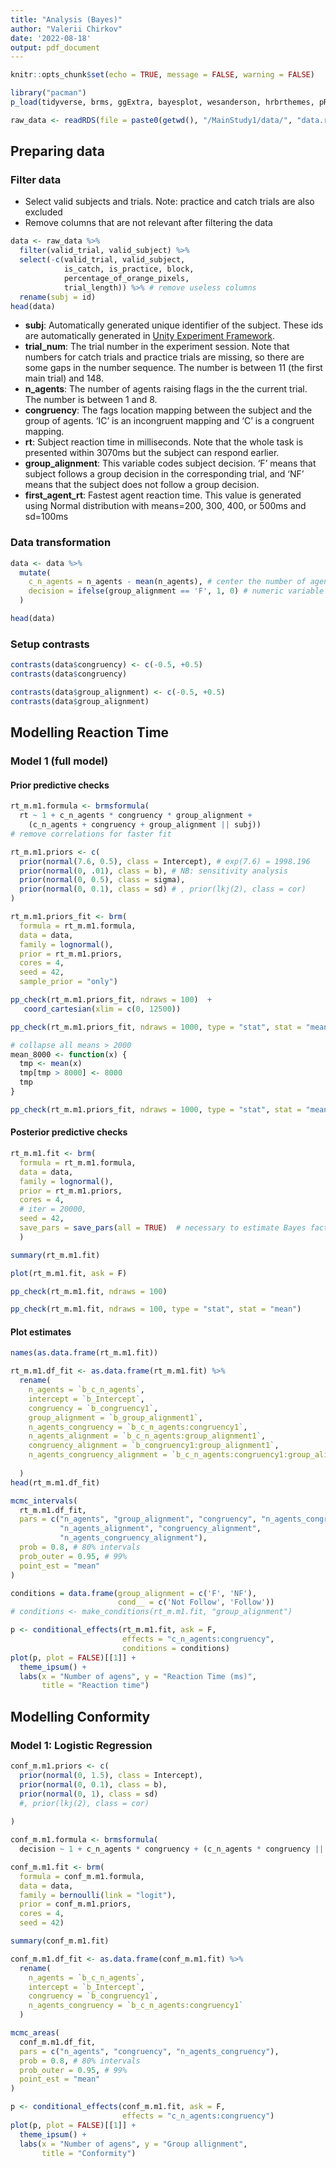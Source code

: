 ```yaml
---
title: "Analysis (Bayes)"
author: "Valerii Chirkov"
date: '2022-08-18'
output: pdf_document
---
```


```r
knitr::opts_chunk$set(echo = TRUE, message = FALSE, warning = FALSE)
```

```r
library("pacman")
p_load(tidyverse, brms, ggExtra, bayesplot, wesanderson, hrbrthemes, pROC)

raw_data <- readRDS(file = paste0(getwd(), "/MainStudy1/data/", "data.rds"))

```

## Preparing data

### Filter data

-   Select valid subjects and trials. Note: practice and catch trials are also excluded
-   Remove columns that are not relevant after filtering the data

```r
data <- raw_data %>% 
  filter(valid_trial, valid_subject) %>%
  select(-c(valid_trial, valid_subject,
            is_catch, is_practice, block,
            percentage_of_orange_pixels,
            trial_length)) %>% # remove useless columns
  rename(subj = id)
head(data)
```

-   **subj**: Automatically generated unique identifier of the subject. These ids are automatically generated in [Unity Experiment Framework](https://github.com/immersivecognition/unity-experiment-framework).
-   **trial_num**: The trial number in the experiment session. Note that numbers for catch trials and practice trials are missing, so there are some gaps in the number sequence. The number is between 11 (the first main trial) and 148.
-   **n_agents**: The number of agents raising flags in the the current trial. The number is between 1 and 8.
-   **congruency**: The fags location mapping between the subject and the group of agents. 'IC' is an incongruent mapping and 'C' is a congruent mapping.
-   **rt**: Subject reaction time in milliseconds. Note that the whole task is presented within 3070ms but the subject can respond earlier.
-   **group_alignment**: This variable codes subject decision. 'F' means that subject follows a group decision in the corresponding trial, and 'NF' means that the subject does not follow a group decision.
-   **first_agent_rt**: Fastest agent reaction time. This value is generated using Normal distribution with means=200, 300, 400, or 500ms and sd=100ms

### Data transformation

```r

data <- data %>% 
  mutate(
    c_n_agents = n_agents - mean(n_agents), # center the number of agents
    decision = ifelse(group_alignment == 'F', 1, 0) # numeric variable for the decision
  )

head(data)
```

### Setup contrasts

```r

contrasts(data$congruency) <- c(-0.5, +0.5)
contrasts(data$congruency)

```

```r

contrasts(data$group_alignment) <- c(-0.5, +0.5)
contrasts(data$group_alignment)

```

## Modelling Reaction Time

### Model 1 (full model)

#### Prior predictive checks

```r

rt_m.m1.formula <- brmsformula(
  rt ~ 1 + c_n_agents * congruency * group_alignment + 
    (c_n_agents + congruency + group_alignment || subj)) 
# remove correlations for faster fit

rt_m.m1.priors <- c(
  prior(normal(7.6, 0.5), class = Intercept), # exp(7.6) = 1998.196
  prior(normal(0, .01), class = b), # NB: sensitivity analysis
  prior(normal(0, 0.5), class = sigma),
  prior(normal(0, 0.1), class = sd) # , prior(lkj(2), class = cor)
)

rt_m.m1.priors_fit <- brm(
  formula = rt_m.m1.formula,
  data = data,
  family = lognormal(),
  prior = rt_m.m1.priors,
  cores = 4,
  seed = 42,
  sample_prior = "only")

```

```r
pp_check(rt_m.m1.priors_fit, ndraws = 100)  +
   coord_cartesian(xlim = c(0, 12500)) 
```

```r

pp_check(rt_m.m1.priors_fit, ndraws = 1000, type = "stat", stat = "mean")

```

```r
# collapse all means > 2000
mean_8000 <- function(x) {
  tmp <- mean(x)
  tmp[tmp > 8000] <- 8000
  tmp
}

pp_check(rt_m.m1.priors_fit, ndraws = 1000, type = "stat", stat = "mean_8000")

```

#### Posterior predictive checks

```r

rt_m.m1.fit <- brm(
  formula = rt_m.m1.formula,
  data = data,
  family = lognormal(),
  prior = rt_m.m1.priors,
  cores = 4,
  # iter = 20000,
  seed = 42,
  save_pars = save_pars(all = TRUE)  # necessary to estimate Bayes factor
  )

```

```r
summary(rt_m.m1.fit)
```

```r

plot(rt_m.m1.fit, ask = F)

```

```r

pp_check(rt_m.m1.fit, ndraws = 100)

```

```r

pp_check(rt_m.m1.fit, ndraws = 100, type = "stat", stat = "mean")

```

#### Plot estimates

```r
names(as.data.frame(rt_m.m1.fit))
```

```r
rt_m.m1.df_fit <- as.data.frame(rt_m.m1.fit) %>%
  rename(
    n_agents = `b_c_n_agents`,
    intercept = `b_Intercept`,
    congruency = `b_congruency1`,
    group_alignment = `b_group_alignment1`,
    n_agents_congruency = `b_c_n_agents:congruency1`,
    n_agents_alignment = `b_c_n_agents:group_alignment1`,
    congruency_alignment = `b_congruency1:group_alignment1`,
    n_agents_congruency_alignment = `b_c_n_agents:congruency1:group_alignment1`
    
  )
head(rt_m.m1.df_fit)
```

```r

mcmc_intervals(
  rt_m.m1.df_fit, 
  pars = c("n_agents", "group_alignment", "congruency", "n_agents_congruency", 
           "n_agents_alignment", "congruency_alignment", 
           "n_agents_congruency_alignment"),
  prob = 0.8, # 80% intervals
  prob_outer = 0.95, # 99%
  point_est = "mean"
)

```

```r
conditions = data.frame(group_alignment = c('F', 'NF'),
                        cond__ = c('Not Follow', 'Follow'))
# conditions <- make_conditions(rt_m.m1.fit, "group_alignment")

p <- conditional_effects(rt_m.m1.fit, ask = F,
                         effects = "c_n_agents:congruency",
                         conditions = conditions)
plot(p, plot = FALSE)[[1]] +
  theme_ipsum() +
  labs(x = "Number of agens", y = "Reaction Time (ms)",
       title = "Reaction time")

```

## Modelling Conformity

### Model 1: Logistic Regression

```r

conf_m.m1.priors <- c(
  prior(normal(0, 1.5), class = Intercept),
  prior(normal(0, 0.1), class = b),
  prior(normal(0, 1), class = sd)
  #, prior(lkj(2), class = cor)
  
)

conf_m.m1.formula <- brmsformula(
  decision ~ 1 + c_n_agents * congruency + (c_n_agents * congruency || subj))

conf_m.m1.fit <- brm(
  formula = conf_m.m1.formula,
  data = data,
  family = bernoulli(link = "logit"),
  prior = conf_m.m1.priors,
  cores = 4,
  seed = 42)


```

```r

summary(conf_m.m1.fit)

```

```r
conf_m.m1.df_fit <- as.data.frame(conf_m.m1.fit) %>%
  rename(
    n_agents = `b_c_n_agents`,
    intercept = `b_Intercept`,
    congruency = `b_congruency1`,
    n_agents_congruency = `b_c_n_agents:congruency1`
  )

mcmc_areas(
  conf_m.m1.df_fit, 
  pars = c("n_agents", "congruency", "n_agents_congruency"),
  prob = 0.8, # 80% intervals
  prob_outer = 0.95, # 99%
  point_est = "mean"
)

```


```r

p <- conditional_effects(conf_m.m1.fit, ask = F,
                         effects = "c_n_agents:congruency")
plot(p, plot = FALSE)[[1]] +
  theme_ipsum() +
  labs(x = "Number of agens", y = "Group allignment",
       title = "Conformity")

```
